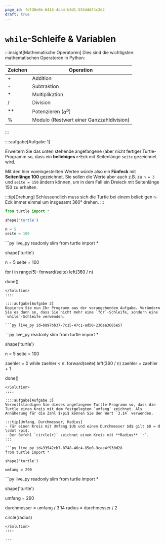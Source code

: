```yaml
---
page_id: fdf30e6b-6416-4ca4-b0d1-555ddd74c2d2
draft: true
---
```



# `while`-Schleife & Variablen
:::insight[Mathematische Operatoren]
Dies sind die wichtigsten mathematischen Operatoren in Python:

| Zeichen | Operation                                |
|---------|------------------------------------------|
| +       | Addition                                 |
| -       | Subtraktion                              |
| *       | Multiplikation                           |
| /       | Division                                 |
| **      | Potenzieren ($a^b$)                      |
| %       | Modulo (Restwert einer Ganzzahldivision) |
:::

::::aufgabe[Aufgabe 1]
<TaskState id='d430604b-655d-4806-ae86-b44511a8c0de' />

Erweitern Sie das unten stehende angefangene (aber nicht fertige) Turtle-Programm so, dass ein **beliebiges** `n`-Eck mit Seitenlänge `seite` gezeichnet wird.

Mit den hier voreingestellten Werten würde also ein **Fünfeck** mit **Seitenlänge 100** gezeichnet. Sie sollen die
Werte aber auch z.B. zu `n = 3` und `seite = 150` ändern können, um in dem Fall ein Dreieck mit Seitenlänge 150 zu erhalten.

:::tip[Drehung]
Schlussendlich muss sich die Turtle bei einem beliebigen `n`-Eck immer einmal um insgesamt 360° drehen.
:::

```py live_py id=23452f22-1fed-4cb6-bbf0-13552234314b
from turtle import *

shape('turtle')

n = 5
seite = 100
```

<Solution id='2441c13f-470f-4f87-b9aa-674452e6b674'>
  ```py live_py readonly slim
  from turtle import *

  shape('turtle')

  n = 5
  seite = 100

  for i in range(5):
      forward(seite)
      left(360 / n)

  done()
  ```
</Solution>
::::

::::aufgabe[Aufgabe 2]
Kopieren Sie nun Ihr Programm aus der vorangehenden Aufgabe. Verändern Sie es dann so, dass Sie nicht mehr eine `for`-Schleife, sondern eine `while`-Schleife verwenden.

```py live_py id=b897bb37-7c15-47c1-ad50-236ea3685e57
```

<Solution id='5e9ea055-a3eb-403d-90fc-d075d03c1e56'>
  ```py live_py readonly slim
  from turtle import *

  shape('turtle')

  n = 5
  seite = 100

  zaehler = 0
  while zaehler < n:
      forward(seite)
      left(360 / n)
      zaehler = zaehler + 1

  done()
  ```
</Solution>
::::

::::aufgabe[Aufgabe 3]
Vervollständigen Sie dieses angefangene Turtle-Programm so, dass die Turtle einen Kreis mit dem festgelegten `umfang` zeichnet. Als Annäherung für die Zahl $\pi$ können Sie den Wert `3.14` verwenden.

:::tip[Umfang, Durchmesser, Radius]
- Für einen Kreis mit Umfang $U$ und einen Durchmesser $d$ gilt $U = d \cdot \pi$.
- Der Befehl `circle(r)` zeichnet einen Kreis mit **Radius** `r`.
:::

```py live_py id=33542cb7-8748-46c4-85e0-9cae4f930d28
from turtle import *

shape('turtle')

umfang = 290
```

<Solution id='c7bef16f-ac77-4898-b8cd-aced858d790f'>
  ```py live_py readonly slim
  from turtle import *

  shape('turtle')

  umfang = 290

  durchmesser = umfang / 3.14
  radius = durchmesser / 2

  circle(radius)
  ```
</Solution>
::::

---
